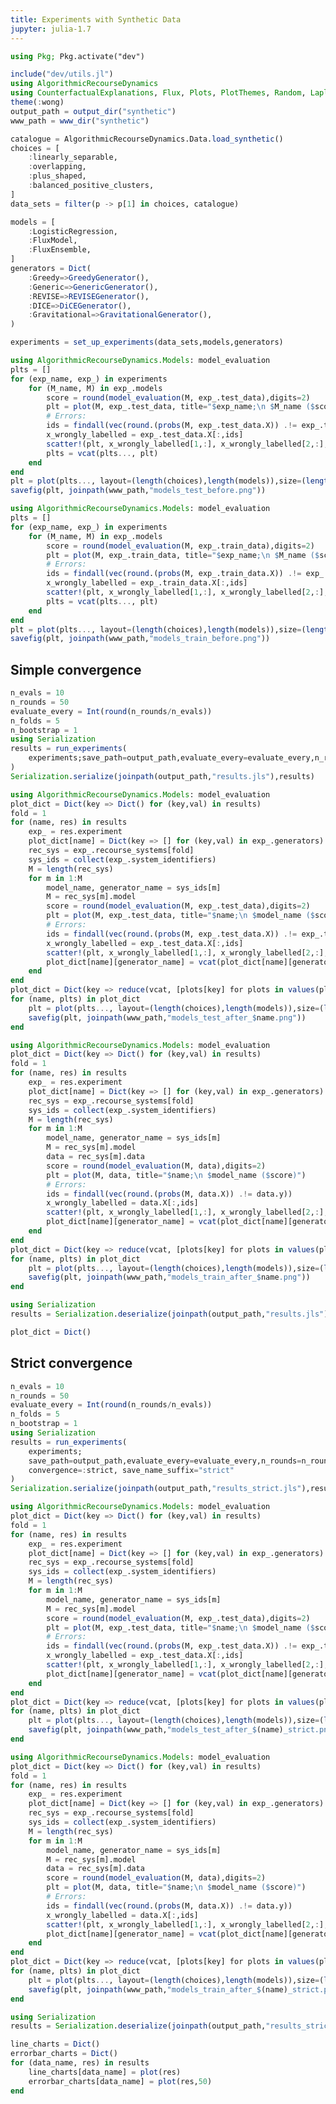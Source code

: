```yaml
---
title: Experiments with Synthetic Data
jupyter: julia-1.7
---
```


```julia
using Pkg; Pkg.activate("dev")
```

```julia
include("dev/utils.jl")
using AlgorithmicRecourseDynamics
using CounterfactualExplanations, Flux, Plots, PlotThemes, Random, LaplaceRedux, LinearAlgebra
theme(:wong)
output_path = output_dir("synthetic")
www_path = www_dir("synthetic")
```

```julia
catalogue = AlgorithmicRecourseDynamics.Data.load_synthetic()
choices = [
    :linearly_separable, 
    :overlapping, 
    :plus_shaped, 
    :balanced_positive_clusters,
]
data_sets = filter(p -> p[1] in choices, catalogue)
```

```julia
models = [
    :LogisticRegression, 
    :FluxModel, 
    :FluxEnsemble,
]
generators = Dict(
    :Greedy=>GreedyGenerator(), 
    :Generic=>GenericGenerator(),
    :REVISE=>REVISEGenerator(),
    :DICE=>DiCEGenerator(),
    :Gravitational=>GravitationalGenerator(),
)
```

```julia
experiments = set_up_experiments(data_sets,models,generators)
```

```julia
using AlgorithmicRecourseDynamics.Models: model_evaluation
plts = []
for (exp_name, exp_) in experiments
    for (M_name, M) in exp_.models
        score = round(model_evaluation(M, exp_.test_data),digits=2)
        plt = plot(M, exp_.test_data, title="$exp_name;\n $M_name ($score)")
        # Errors:
        ids = findall(vec(round.(probs(M, exp_.test_data.X)) .!= exp_.test_data.y))
        x_wrongly_labelled = exp_.test_data.X[:,ids]
        scatter!(plt, x_wrongly_labelled[1,:], x_wrongly_labelled[2,:], ms=7.5, color=:red, label="")
        plts = vcat(plts..., plt)
    end
end
plt = plot(plts..., layout=(length(choices),length(models)),size=(length(choices)*300,length(models)*300))
savefig(plt, joinpath(www_path,"models_test_before.png"))
```

```julia
using AlgorithmicRecourseDynamics.Models: model_evaluation
plts = []
for (exp_name, exp_) in experiments
    for (M_name, M) in exp_.models
        score = round(model_evaluation(M, exp_.train_data),digits=2)
        plt = plot(M, exp_.train_data, title="$exp_name;\n $M_name ($score)")
        # Errors:
        ids = findall(vec(round.(probs(M, exp_.train_data.X)) .!= exp_.train_data.y))
        x_wrongly_labelled = exp_.train_data.X[:,ids]
        scatter!(plt, x_wrongly_labelled[1,:], x_wrongly_labelled[2,:], ms=7.5, color=:red, label="")
        plts = vcat(plts..., plt)
    end
end
plt = plot(plts..., layout=(length(choices),length(models)),size=(length(choices)*300,length(models)*300))
savefig(plt, joinpath(www_path,"models_train_before.png"))
```

## Simple convergence

```julia
n_evals = 10
n_rounds = 50
evaluate_every = Int(round(n_rounds/n_evals))
n_folds = 5
n_bootstrap = 1
using Serialization
results = run_experiments(
    experiments;save_path=output_path,evaluate_every=evaluate_every,n_rounds=n_rounds,n_folds=n_folds,n_bootstrap=n_bootstrap
)
Serialization.serialize(joinpath(output_path,"results.jls"),results)
```

```julia
using AlgorithmicRecourseDynamics.Models: model_evaluation
plot_dict = Dict(key => Dict() for (key,val) in results)
fold = 1
for (name, res) in results
    exp_ = res.experiment
    plot_dict[name] = Dict(key => [] for (key,val) in exp_.generators)
    rec_sys = exp_.recourse_systems[fold]
    sys_ids = collect(exp_.system_identifiers)
    M = length(rec_sys)
    for m in 1:M
        model_name, generator_name = sys_ids[m]
        M = rec_sys[m].model
        score = round(model_evaluation(M, exp_.test_data),digits=2)
        plt = plot(M, exp_.test_data, title="$name;\n $model_name ($score)")
        # Errors:
        ids = findall(vec(round.(probs(M, exp_.test_data.X)) .!= exp_.test_data.y))
        x_wrongly_labelled = exp_.test_data.X[:,ids]
        scatter!(plt, x_wrongly_labelled[1,:], x_wrongly_labelled[2,:], ms=7.5, color=:red, label="")
        plot_dict[name][generator_name] = vcat(plot_dict[name][generator_name], plt)
    end
end
plot_dict = Dict(key => reduce(vcat, [plots[key] for plots in values(plot_dict)]) for (key, value) in generators)
for (name, plts) in plot_dict
    plt = plot(plts..., layout=(length(choices),length(models)),size=(length(choices)*300,length(models)*300))
    savefig(plt, joinpath(www_path,"models_test_after_$name.png"))
end
```

```julia
using AlgorithmicRecourseDynamics.Models: model_evaluation
plot_dict = Dict(key => Dict() for (key,val) in results)
fold = 1
for (name, res) in results
    exp_ = res.experiment
    plot_dict[name] = Dict(key => [] for (key,val) in exp_.generators)
    rec_sys = exp_.recourse_systems[fold]
    sys_ids = collect(exp_.system_identifiers)
    M = length(rec_sys)
    for m in 1:M
        model_name, generator_name = sys_ids[m]
        M = rec_sys[m].model
        data = rec_sys[m].data
        score = round(model_evaluation(M, data),digits=2)
        plt = plot(M, data, title="$name;\n $model_name ($score)")
        # Errors:
        ids = findall(vec(round.(probs(M, data.X)) .!= data.y))
        x_wrongly_labelled = data.X[:,ids]
        scatter!(plt, x_wrongly_labelled[1,:], x_wrongly_labelled[2,:], ms=7.5, color=:red, label="")
        plot_dict[name][generator_name] = vcat(plot_dict[name][generator_name], plt)
    end
end
plot_dict = Dict(key => reduce(vcat, [plots[key] for plots in values(plot_dict)]) for (key, value) in generators)
for (name, plts) in plot_dict
    plt = plot(plts..., layout=(length(choices),length(models)),size=(length(choices)*300,length(models)*300))
    savefig(plt, joinpath(www_path,"models_train_after_$name.png"))
end
```

```julia
using Serialization
results = Serialization.deserialize(joinpath(output_path,"results.jls"))
```

```julia
plot_dict = Dict()
```


## Strict convergence

```julia
n_evals = 10
n_rounds = 50
evaluate_every = Int(round(n_rounds/n_evals))
n_folds = 5
n_bootstrap = 1
using Serialization
results = run_experiments(
    experiments;
    save_path=output_path,evaluate_every=evaluate_every,n_rounds=n_rounds, n_folds=n_folds, n_bootstrap=n_bootstrap,
    convergence=:strict, save_name_suffix="strict"
)
Serialization.serialize(joinpath(output_path,"results_strict.jls"),results)
```

```julia
using AlgorithmicRecourseDynamics.Models: model_evaluation
plot_dict = Dict(key => Dict() for (key,val) in results)
fold = 1
for (name, res) in results
    exp_ = res.experiment
    plot_dict[name] = Dict(key => [] for (key,val) in exp_.generators)
    rec_sys = exp_.recourse_systems[fold]
    sys_ids = collect(exp_.system_identifiers)
    M = length(rec_sys)
    for m in 1:M
        model_name, generator_name = sys_ids[m]
        M = rec_sys[m].model
        score = round(model_evaluation(M, exp_.test_data),digits=2)
        plt = plot(M, exp_.test_data, title="$name;\n $model_name ($score)")
        # Errors:
        ids = findall(vec(round.(probs(M, exp_.test_data.X)) .!= exp_.test_data.y))
        x_wrongly_labelled = exp_.test_data.X[:,ids]
        scatter!(plt, x_wrongly_labelled[1,:], x_wrongly_labelled[2,:], ms=7.5, color=:red, label="")
        plot_dict[name][generator_name] = vcat(plot_dict[name][generator_name], plt)
    end
end
plot_dict = Dict(key => reduce(vcat, [plots[key] for plots in values(plot_dict)]) for (key, value) in generators)
for (name, plts) in plot_dict
    plt = plot(plts..., layout=(length(choices),length(models)),size=(length(choices)*300,length(models)*300))
    savefig(plt, joinpath(www_path,"models_test_after_$(name)_strict.png"))
end
```

```julia
using AlgorithmicRecourseDynamics.Models: model_evaluation
plot_dict = Dict(key => Dict() for (key,val) in results)
fold = 1
for (name, res) in results
    exp_ = res.experiment
    plot_dict[name] = Dict(key => [] for (key,val) in exp_.generators)
    rec_sys = exp_.recourse_systems[fold]
    sys_ids = collect(exp_.system_identifiers)
    M = length(rec_sys)
    for m in 1:M
        model_name, generator_name = sys_ids[m]
        M = rec_sys[m].model
        data = rec_sys[m].data
        score = round(model_evaluation(M, data),digits=2)
        plt = plot(M, data, title="$name;\n $model_name ($score)")
        # Errors:
        ids = findall(vec(round.(probs(M, data.X)) .!= data.y))
        x_wrongly_labelled = data.X[:,ids]
        scatter!(plt, x_wrongly_labelled[1,:], x_wrongly_labelled[2,:], ms=7.5, color=:red, label="")
        plot_dict[name][generator_name] = vcat(plot_dict[name][generator_name], plt)
    end
end
plot_dict = Dict(key => reduce(vcat, [plots[key] for plots in values(plot_dict)]) for (key, value) in generators)
for (name, plts) in plot_dict
    plt = plot(plts..., layout=(length(choices),length(models)),size=(length(choices)*300,length(models)*300))
    savefig(plt, joinpath(www_path,"models_train_after_$(name)_strict.png"))
end
```

```julia
using Serialization
results = Serialization.deserialize(joinpath(output_path,"results_strict.jls"))
```

```julia
line_charts = Dict()
errorbar_charts = Dict()
for (data_name, res) in results
    line_charts[data_name] = plot(res)
    errorbar_charts[data_name] = plot(res,50)
end
```






